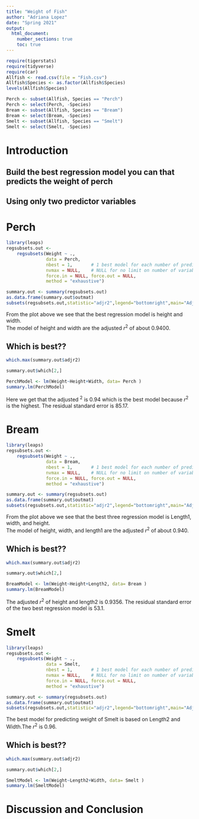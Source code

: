 ```yaml
---
title: "Weight of Fish"
author: "Adriana Lopez"
date: "Spring 2021"
output: 
  html_document:
    number_sections: true
    toc: true
---
```

  

```r
require(tigerstats)
require(tidyverse)
require(car)
Allfish <- read.csv(file = "Fish.csv")
Allfish$Species <- as.factor(Allfish$Species)
levels(Allfish$Species)
```

```r
Perch <- subset(Allfish, Species == "Perch")
Perch <- select(Perch, -Species)
Bream <- subset(Allfish, Species == "Bream")
Bream <- select(Bream, -Species)
Smelt <- subset(Allfish, Species == "Smelt")
Smelt <- select(Smelt, -Species)
```


# Introduction

<!--In this section you explain what you are trying to show.  Where did the data come from?  What is the research or other question you are trying to answer?!-->

## Build the best regression model you can that predicts the weight of perch
## Using only two predictor variables  


# Perch

```r
library(leaps)
regsubsets.out <-
    regsubsets(Weight ~ .,
               data = Perch,
               nbest = 1,       # 1 best model for each number of predictors
               nvmax = NULL,    # NULL for no limit on number of variables
               force.in = NULL, force.out = NULL,
               method = "exhaustive")

summary.out <- summary(regsubsets.out)
as.data.frame(summary.out$outmat)
subsets(regsubsets.out,statistic="adjr2",legend="bottomright",main="Adjusted R^2")
```

From the plot above we see that the best regression model is height and width.  
The model of height and  width are the adjusted $r^2$ of about 0.9400.  

## Which is best??  

```r
which.max(summary.out$adjr2)
```
```r
summary.out$which[2,]
```
```r
PerchModel <- lm(Weight~Height+Width, data= Perch )
summary.lm(PerchModel)
```

Here we get that the adjusted $^2$ is 0.94 which is the best model because $r^2$ is the highest. The residual standard error is 85.17.

# Bream

```r
library(leaps)
regsubsets.out <-
    regsubsets(Weight ~ .,
               data = Bream,
               nbest = 1,       # 1 best model for each number of predictors
               nvmax = NULL,    # NULL for no limit on number of variables
               force.in = NULL, force.out = NULL,
               method = "exhaustive")

summary.out <- summary(regsubsets.out)
as.data.frame(summary.out$outmat)
subsets(regsubsets.out,statistic="adjr2",legend="bottomright",main="Adjusted R^2")
```

From the plot above we see that the best three regression model is Length1, width, and height.  
The model of height, width, and length1 are the adjusted $r^2$ of about 0.940.  

## Which is best??  

```r
which.max(summary.out$adjr2)
```
```r
summary.out$which[2,]
```
```r
BreamModel <- lm(Weight~Height+Length2, data= Bream )
summary.lm(BreamModel)
```

The adjusted $r^2$ of height and length2 is 0.9356. The residual standard error of the two best regression model is 53.1.



# Smelt

```r
library(leaps)
regsubsets.out <-
    regsubsets(Weight ~ .,
               data = Smelt,
               nbest = 1,       # 1 best model for each number of predictors
               nvmax = NULL,    # NULL for no limit on number of variables
               force.in = NULL, force.out = NULL,
               method = "exhaustive")

summary.out <- summary(regsubsets.out)
as.data.frame(summary.out$outmat)
subsets(regsubsets.out,statistic="adjr2",legend="bottomright",main="Adjusted R^2")
```


The best model for predicting weight of Smelt is based on Length2 and Width.The $r^2$ is 0.96.  

## Which is best??  

```r
which.max(summary.out$adjr2)
```
```r
summary.out$which[2,]
```
```r
SmeltModel <- lm(Weight~Length2+Width, data= Smelt )
summary.lm(SmeltModel)
```
  


# Discussion and Conclusion

<!--Discussion and conclusion here.  If you found a relationship be sure to consider whether the relationship occurs because one of the variavbles causes the other, or whether they perhasps are related for some other reason.  Watch the chapter 6 videos from the GeorgeTown videos collection.!-->


